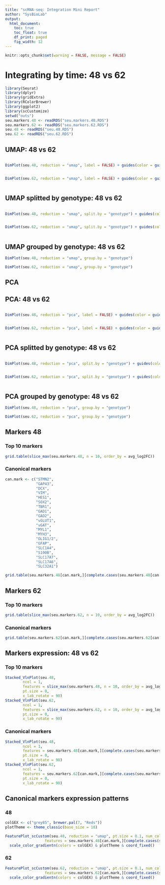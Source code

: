 ```yaml
---  
title: "scRNA-seq: Integration Mini Report"
author: "SysBioLab"
output: 
  html_document:
    toc: true
    toc_float: true
    df_print: paged
    fig_width: 12
---
```


<!-- Sergio Alías, 20231031 -->
<!-- Last modified 20231216 -->

<style type='text/css'>
    body .main-container {
        max-width: 90%;

    }

    .plot_real_size {
      overflow: scroll;
      max-height: 600px;
    }

    .plot_real_size img{
      max-width: none;
      max-height: none;
    }

    embed {
   
  }   
</style>

<style>
.dropdown-content {
  display: none;
}

.dropdown:hover .dropdown-content {
  display: block;
}
</style>

<style>
  .superbigimage{
      overflow-x:scroll;
      white-space: nowrap;
  }

  .superbigimage img{
     max-width: none;
  }


</style>

```r
knitr::opts_chunk$set(warning = FALSE, message = FALSE) 
```

# Integrating by time: 48 vs 62

```r
library(Seurat)
library(dplyr)
library(gridExtra)
library(RColorBrewer)
library(ggplot2)
library(scCustomize)
setwd("outs")
seu.markers.48 <- readRDS("seu.markers.48.RDS")
seu.markers.62 <- readRDS("seu.markers.62.RDS")
seu.48 <- readRDS("seu.48.RDS")
seu.62 <- readRDS("seu.62.RDS")
```

## UMAP: 48 vs 62

<div class="superbigimage">

```r
DimPlot(seu.48, reduction = "umap", label = FALSE) + guides(color = guide_legend(override.aes = list(size=4), ncol=1))
```

</div>
<div class="superbigimage">

```r
DimPlot(seu.62, reduction = "umap", label = FALSE) + guides(color = guide_legend(override.aes = list(size=4), ncol=1))
```
</div>

## UMAP splitted by genotype: 48 vs 62

<div class="superbigimage">

```r
DimPlot(seu.48, reduction = "umap", split.by = "genotype") + guides(color = guide_legend(override.aes = list(size=4), ncol=1))
```
</div>
<div class="superbigimage">

```r
DimPlot(seu.62, reduction = "umap", split.by = "genotype") + guides(color = guide_legend(override.aes = list(size=4), ncol=1))
```

</div>

## UMAP grouped by genotype: 48 vs 62

```r
DimPlot(seu.48, reduction = "umap", group.by = "genotype")
```

```r
DimPlot(seu.62, reduction = "umap", group.by = "genotype")
```


## PCA

## PCA: 48 vs 62

<div class="superbigimage">

```r
DimPlot(seu.48, reduction = "pca", label = FALSE) + guides(color = guide_legend(override.aes = list(size=4), ncol=1))
```

</div>
<div class="superbigimage">

```r
DimPlot(seu.62, reduction = "pca", label = FALSE) + guides(color = guide_legend(override.aes = list(size=4), ncol=1))
```
</div>

## PCA splitted by genotype: 48 vs 62

<div class="superbigimage">

```r
DimPlot(seu.48, reduction = "pca", split.by = "genotype") + guides(color = guide_legend(override.aes = list(size=4), ncol=1))
```
</div>
<div class="superbigimage">

```r
DimPlot(seu.62, reduction = "pca", split.by = "genotype") + guides(color = guide_legend(override.aes = list(size=4), ncol=1))
```

</div>


## PCA grouped by genotype: 48 vs 62

```r
DimPlot(seu.48, reduction = "pca", group.by = "genotype")
```

```r
DimPlot(seu.62, reduction = "pca", group.by = "genotype")
```


## Markers 48

### Top 10 markers

```r
grid.table(slice_max(seu.markers.48, n = 10, order_by = avg_log2FC))
```

### Canonical markers

```r
can.mark <- c("STMN2",
              "GAP43",
              "DCX",
              "VIM", 
              "HES1", 
              "SOX2", 
              "TBR1", 
              "GAD1", 
              "GAD2", 
              "vGLUT1", 
              "vGAT", 
              "MYL1", 
              "MYH3", 
              "OLIG1/2", 
              "GFAP", 
              "SLC1A4", 
              "S100B", 
              "SLC17A7", 
              "SLC17A6", 
              "SLC32A1")
```

```r
grid.table(seu.markers.48[can.mark,][complete.cases(seu.markers.48[can.mark,]),])
```

## Markers 62

### Top 10 markers

```r
grid.table(slice_max(seu.markers.62, n = 10, order_by = avg_log2FC))
```

### Canonical markers

```r
grid.table(seu.markers.62[can.mark,][complete.cases(seu.markers.62[can.mark,]),])
```

## Markers expression: 48 vs 62

### Top 10 markers

```r
Stacked_VlnPlot(seu.48,
        ncol = 1,
        features = slice_max(seu.markers.48, n = 10, order_by = avg_log2FC)$gene,
        pt.size = 0,
        x_lab_rotate = 90)
Stacked_VlnPlot(seu.62,
        ncol = 1,
        features = slice_max(seu.markers.62, n = 10, order_by = avg_log2FC)$gene,
        pt.size = 0,
        x_lab_rotate = 90)
```

### Canonical markers

```r
Stacked_VlnPlot(seu.48,
        ncol = 1,
        features = seu.markers.48[can.mark,][complete.cases(seu.markers.48[can.mark,]),]$gene,
        pt.size = 0,
        x_lab_rotate = 90)
Stacked_VlnPlot(seu.62,
        ncol = 1,
        features = seu.markers.62[can.mark,][complete.cases(seu.markers.62[can.mark,]),]$gene,
        pt.size = 0,
        x_lab_rotate = 90)
```

## Canonical markers expression patterns

### 48

```r
colGEX <- c("grey85", brewer.pal(7, "Reds"))
plotTheme <- theme_classic(base_size = 18)

FeaturePlot_scCustom(seu.48, reduction = "umap", pt.size = 0.1, num_columns = 3,
                  features = seu.markers.48[can.mark,][complete.cases(seu.markers.48[can.mark,]),]$gene, order = TRUE) &
  scale_color_gradientn(colors = colGEX) & plotTheme & coord_fixed()
```

### 62

```r

FeaturePlot_scCustom(seu.62, reduction = "umap", pt.size = 0.1, num_columns = 3,
                  features = seu.markers.62[can.mark,][complete.cases(seu.markers.62[can.mark,]),]$gene, order = TRUE) &
  scale_color_gradientn(colors = colGEX) & plotTheme & coord_fixed()
```